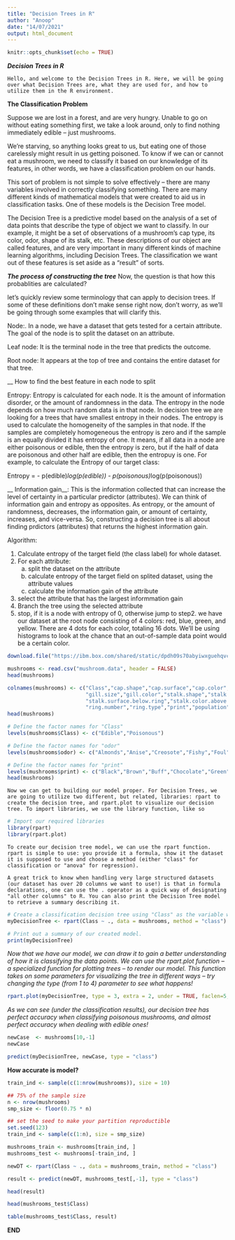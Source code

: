 ---
title: "Decision Trees in R"
author: "Anoop"
date: "14/07/2021"
output: html_document
---

```{r setup, include=FALSE}
knitr::opts_chunk$set(echo = TRUE)
```

***Decision Trees in R***

```
Hello, and welcome to the Decision Trees in R. Here, we will be going over what Decision Trees are, what they are used for, and how to utilize them in the R environment.
```

**The Classification Problem**

Suppose we are lost in a forest, and are very hungry. Unable to go on without eating something first, we take a look around, only to find nothing immediately edible -- just mushrooms.

We're starving, so anything looks great to us, but eating one of those carelessly might result in us getting poisoned. To know if we can or cannot eat a mushroom, we need to classify it based on our knowledge of its features, in other words, we have a classification problem on our hands.

This sort of problem is not simple to solve effectively -- there are many variables involved in correctly classifying something. There are many different kinds of mathematical models that were created to aid us in classification tasks. One of these models is the Decision Tree model.

The Decision Tree is a predictive model based on the analysis of a set of data points that describe the type of object we want to classify. In our example, it might be a set of observations of a mushroom's cap type, its color, odor, shape of its stalk, etc. These descriptions of our object are called features, and are very important in many different kinds of machine learning algorithms, including Decision Trees. The classification we want out of these features is set aside as a "result" of sorts.

***The process of constructing the tree***
Now, the question is that how this probablities are calculated?

let’s quickly review some terminology that can apply to decision trees. If some of these definitions don’t make sense right now, don’t worry, as we’ll be going through some examples that will clarify this.

Node:. In a node, we have a dataset that gets tested for a certain attribute. The goal of the node is to split the dataset on an attribute.

Leaf node: It is the terminal node in the tree that predicts the outcome.

Root node: It appears at the top of tree and contains the entire dataset for that tree.

__ How to find the best feature in each node to split

Entropy: Entropy is calculated for each node. It is the amount of information disorder, or the amount of randomness in the data. The entropy in the node depends on how much random data is in that node. In decision tree we are looking for a trees that have smallest entropy in their nodes. The entropy is used to calculate the homogeneity of the samples in that node. If the samples are completely homogeneous the entropy is zero and if the sample is an equally divided it has entropy of one. It means, if all data in a node are either poisonous or edible, then the entropy is zero, but if the half of data are poisonous and other half are edible, then the entropuy is one. For example, to calculate the Entropy of our target class:

Entropy = - p(edible)*log(p(edible)) - p(poisonous)*log(p(poisonous))

__ Information gain__: This is the information collected that can increase the level of certainty in a particular predictor (attributes). We can think of information gain and entropy as opposites. As entropy, or the amount of randomness, decreases, the information gain, or amount of certainty, increases, and vice-versa. So, constructing a decision tree is all about finding prdictors (attributes) that returns the highest information gain.

Algorithm:

1) Calculate entropy of the target field (the class label) for whole dataset.
2) For each attribute:
   a) split the dataset on the attribute
   b) calculate entropy of the target field on splited dataset, using the attribute values
   c) calculate the information gain of the attribute
3) select the attribute that has the largest informmation gain
4) Branch the tree using the selected attribute
5) stop, if it is a node with entropy of 0, otherwise jump to step2.
we have our dataset at the root node consisting of 4 colors: red, blue, green, and yellow. There are 4 dots for each color, totaling 16 dots. We’ll be using histograms to look at the chance that an out-of-sample data point would be a certain color.

```{r}
download.file("https://ibm.box.com/shared/static/dpdh09s70abyiwxguehqvcq3dn0m7wve.data", "mushroom.data")
```

```{r}
mushrooms <- read.csv("mushroom.data", header = FALSE)
head(mushrooms)
```

```{r}
colnames(mushrooms) <- c("Class","cap.shape","cap.surface","cap.color","bruises","odor","gill.attachment","gill.spacing",
                         "gill.size","gill.color","stalk.shape","stalk.root","stalk.surface.above.ring",
                         "stalk.surface.below.ring","stalk.color.above.ring","stalk.color.below.ring","veil.type","veil.color",
                         "ring.number","ring.type","print","population","habitat")
head(mushrooms)
```
```{r}
# Define the factor names for "Class"
levels(mushrooms$Class) <- c("Edible","Poisonous")
```

```{r}
# Define the factor names for "odor"
levels(mushrooms$odor) <- c("Almonds","Anise","Creosote","Fishy","Foul","Musty","None","Pungent","Spicy")

# Define the factor names for "print"
levels(mushrooms$print) <- c("Black","Brown","Buff","Chocolate","Green","Orange","Purple","White","Yellow")
head(mushrooms)
```

```
Now we can get to building our model proper. For Decision Trees, we are going to utilize two different, but related, libraries: rpart to create the decision tree, and rpart.plot to visualize our decision tree. To import libraries, we use the library function, like so

```
```{r}
# Import our required libraries
library(rpart)
library(rpart.plot)
```

```
To create our decision tree model, we can use the rpart function. rpart is simple to use: you provide it a formula, show it the dataset it is supposed to use and choose a method (either "class" for classification or "anova" for regression).

A great trick to know when handling very large structured datasets (our dataset has over 20 columns we want to use!) is that in formula declarations, one can use the . operator as a quick way of designating "all other columns" to R. You can also print the Decision Tree model to retrieve a summary describing it.

```

```{r}
# Create a classification decision tree using "Class" as the variable we want to predict and everything else as its predictors.
myDecisionTree <- rpart(Class ~ ., data = mushrooms, method = "class")

# Print out a summary of our created model.
print(myDecisionTree)
```
*Now that we have our model, we can draw it to gain a better understanding of how it is classifying the data points. We can use the rpart.plot function -- a specialized function for plotting trees -- to render our model. This function takes on some parameters for visualizing the tree in different ways -- try changing the type (from 1 to 4) parameter to see what happens!*

```{r}
rpart.plot(myDecisionTree, type = 3, extra = 2, under = TRUE, faclen=5, cex = .75)
```
*As we can see (under the classification results), our decision tree has perfect accuracy when classifying poisonous mushrooms, and almost perfect accuracy when dealing with edible ones!*

```{r}
newCase  <- mushrooms[10,-1]
newCase
```
```{r}
predict(myDecisionTree, newCase, type = "class")
```

**How accurate is model?**

```{r}
train_ind <- sample(c(1:nrow(mushrooms)), size = 10)
```

```{r}
## 75% of the sample size
n <- nrow(mushrooms)
smp_size <- floor(0.75 * n)

## set the seed to make your partition reproductible
set.seed(123)
train_ind <- sample(c(1:n), size = smp_size)

mushrooms_train <- mushrooms[train_ind, ]
mushrooms_test <- mushrooms[-train_ind, ]
```

```{r}
newDT <- rpart(Class ~ ., data = mushrooms_train, method = "class")
```

```{r}
result <- predict(newDT, mushrooms_test[,-1], type = "class")
```

```{r}
head(result)
```
```{r}
head(mushrooms_test$Class)
```

```{r}
table(mushrooms_test$Class, result)
```

**END** 